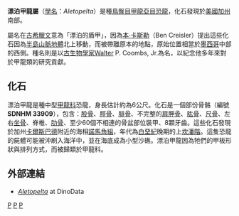 {{Automatic Taxobox
| taxon = Aletopelta
| fossil_range = 晚[[白堊紀|白堊紀]]{{Fossil range|坎帕階}}
| image = Aletopelta coombsi.jpg
| image_caption = 漂泊甲龍的想像圖
| authority = [[詹姆士·柯克蘭|Kirkland]] & Ford, 2001
| type_species = '''庫氏漂泊甲龍<br>''Aletopelta coombsi''''' 
| type_species_authority = Kirkland & Ford, 2001
}}

'''漂泊甲龍屬'''（[[學名|學名]]：''Aletopelta''）是種[[鳥臀目|鳥臀目]][[甲龍亞目|甲龍亞目]][[恐龍|恐龍]]，化石發現於[[美國|美國]][[加州|加州]]南部。

屬名在[[古希臘文|古希臘文]]意為「漂泊的盾甲」，因為[[本·卡斯勒|本·卡斯勒]]（Ben Creisler）提出這些化石因為[[半島山脈地體|半島山脈地體]]北上移動，而被帶離原本的地點，原始位置相當於[[墨西哥|墨西哥]]中部的西側。種名則是以[[古生物學家|古生物學家]]Walter P. Coombs, Jr.為名，以紀念他多年來對於甲龍類的研究貢獻。

== 化石 ==
漂泊甲龍是種中型[[甲龍科|甲龍科]]恐龍，身長估計約為6公尺。化石是一個部份骨骼（編號'''SDNHM 33909'''），包含：[[股骨|股骨]]、[[脛骨|脛骨]]、[[腓骨|腓骨]]、不完整的[[肩胛骨|肩胛骨]]、[[肱骨|肱骨]]、[[尺骨|尺骨]]、左右[[坐骨|坐骨]]、脊椎、[[肋骨|肋骨]]、至少60個不相連的骨盆部位裝甲、8顆牙齒。這些化石發現於加州[[卡爾斯巴德_(加利福尼亞州)|卡爾斯巴德]]附近的海相[[諾馬角組|諾馬角組]]，年代為[[白堊紀|白堊紀]]晚期的上[[坎潘階|坎潘階]]。這隻恐龍的屍體可能被沖刷入海洋中，並在海底成為小型沙礁。漂泊甲龍因為牠們的甲板形狀與排列方式，而被歸類於甲龍科。

== 外部連結 ==
*[http://www.dinodata.org/index.php?option=com_content&task=view&id=6033&Itemid=67 ''Aletopelta''] {{Wayback|url=http://www.dinodata.org/index.php?option=com_content&task=view&id=6033&Itemid=67 |date=20070926224552 }} at DinoData
{{Taxonbar|from=Q134299}}

[[Category:甲龍科|P]]
[[Category:上白堊紀恐龍|P]]
[[Category:北美洲恐龍|P]]